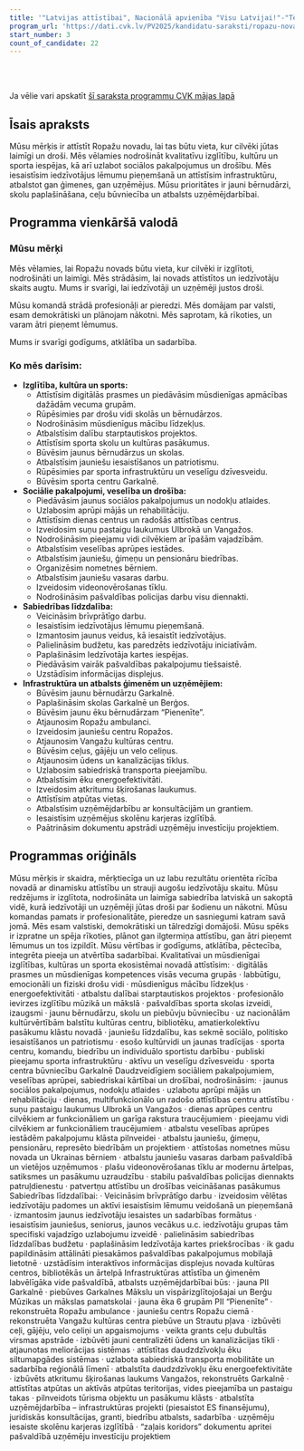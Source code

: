 ```yaml
---
title: '"Latvijas attīstībai", Nacionālā apvienība "Visu Latvijai!"-"Tēvzemei un Brīvībai/LNNK"'
program_url: 'https://dati.cvk.lv/PV2025/kandidatu-saraksti/ropazu-novads/latvijas-attistibai-nacionala-apvieniba-visu-latvijai-tevzemei-un-brivibailnnk'
start_number: 3
count_of_candidate: 22
---
```



<Badge text="Izglītības un sporta attīstība" variant="note" size="small" /> <Badge text="Sociālie pakalpojumi un drošība" variant="note" size="small" /> <Badge text="Sabiedrības līdzdalība" variant="note" size="small" /> <Badge text="Infrastruktūras attīstība" variant="note" size="small" /> <Badge text="Atbalsts uzņēmējdarbībai" variant="note" size="small" />

<br/><br/> 

<Card title='Šis ir mākslīga intelekta ģenerēts apraksts' icon='starlight'>
    Ja vēlie vari apskatīt <a href={frontmatter.program_url} target='_blank'>šī saraksta programmu CVK mājas lapā</a>
    </Card>

## Īsais apraksts

Mūsu mērķis ir attīstīt Ropažu novadu, lai tas būtu vieta, kur cilvēki jūtas laimīgi un droši. Mēs vēlamies nodrošināt kvalitatīvu izglītību, kultūru un sporta iespējas, kā arī uzlabot sociālos pakalpojumus un drošību. Mēs iesaistīsim iedzīvotājus lēmumu pieņemšanā un attīstīsim infrastruktūru, atbalstot gan ģimenes, gan uzņēmējus. Mūsu prioritātes ir jauni bērnudārzi, skolu paplašināšana, ceļu būvniecība un atbalsts uzņēmējdarbībai.

## Programma vienkāršā valodā

### Mūsu mērķi

Mēs vēlamies, lai Ropažu novads būtu vieta, kur cilvēki ir izglītoti, nodrošināti un laimīgi. Mēs strādāsim, lai novads attīstītos un iedzīvotāju skaits augtu. Mums ir svarīgi, lai iedzīvotāji un uzņēmēji justos droši.

Mūsu komandā strādā profesionāļi ar pieredzi. Mēs domājam par valsti, esam demokrātiski un plānojam nākotni. Mēs saprotam, kā rīkoties, un varam ātri pieņemt lēmumus.

Mums ir svarīgi godīgums, atklātība un sadarbība.

### Ko mēs darīsim:

*   **Izglītība, kultūra un sports:**
    *   Attīstīsim digitālās prasmes un piedāvāsim mūsdienīgas apmācības dažādām vecuma grupām.
    *   Rūpēsimies par drošu vidi skolās un bērnudārzos.
    *   Nodrošināsim mūsdienīgus mācību līdzekļus.
    *   Atbalstīsim dalību starptautiskos projektos.
    *   Attīstīsim sporta skolu un kultūras pasākumus.
    *   Būvēsim jaunus bērnudārzus un skolas.
    *   Atbalstīsim jauniešu iesaistīšanos un patriotismu.
    *   Rūpēsimies par sporta infrastruktūru un veselīgu dzīvesveidu.
    *   Būvēsim sporta centru Garkalnē.
*   **Sociālie pakalpojumi, veselība un drošība:**
    *   Piedāvāsim jaunus sociālos pakalpojumus un nodokļu atlaides.
    *   Uzlabosim aprūpi mājās un rehabilitāciju.
    *   Attīstīsim dienas centrus un radošās attīstības centrus.
    *   Izveidosim suņu pastaigu laukumus Ulbrokā un Vangažos.
    *   Nodrošināsim pieejamu vidi cilvēkiem ar īpašām vajadzībām.
    *   Atbalstīsim veselības aprūpes iestādes.
    *   Atbalstīsim jauniešu, ģimeņu un pensionāru biedrības.
    *   Organizēsim nometnes bērniem.
    *   Atbalstīsim jauniešu vasaras darbu.
    *   Izveidosim videonovērošanas tīklu.
    *   Nodrošināsim pašvaldības policijas darbu visu diennakti.
*   **Sabiedrības līdzdalība:**
    *   Veicināsim brīvprātīgo darbu.
    *   Iesaistīsim iedzīvotājus lēmumu pieņemšanā.
    *   Izmantosim jaunus veidus, kā iesaistīt iedzīvotājus.
    *   Palielināsim budžetu, kas paredzēts iedzīvotāju iniciatīvām.
    *   Paplašināsim Iedzīvotāja kartes iespējas.
    *   Piedāvāsim vairāk pašvaldības pakalpojumu tiešsaistē.
    *   Uzstādīsim informācijas displejus.
*   **Infrastruktūra un atbalsts ģimenēm un uzņēmējiem:**
    *   Būvēsim jaunu bērnudārzu Garkalnē.
    *   Paplašināsim skolas Garkalnē un Berģos.
    *   Būvēsim jaunu ēku bērnudārzam “Pienenīte”.
    *   Atjaunosim Ropažu ambulanci.
    *   Izveidosim jauniešu centru Ropažos.
    *   Atjaunosim Vangažu kultūras centru.
    *   Būvēsim ceļus, gājēju un velo celiņus.
    *   Atjaunosim ūdens un kanalizācijas tīklus.
    *   Uzlabosim sabiedriskā transporta pieejamību.
    *   Atbalstīsim ēku energoefektivitāti.
    *   Izveidosim atkritumu šķirošanas laukumus.
    *   Attīstīsim atpūtas vietas.
    *   Atbalstīsim uzņēmējdarbību ar konsultācijām un grantiem.
    *   Iesaistīsim uzņēmējus skolēnu karjeras izglītībā.
    *   Paātrināsim dokumentu apstrādi uzņēmēju investīciju projektiem.


## Programmas oriģināls

Mūsu mērķis ir skaidra, mērķtiecīga un uz labu rezultātu orientēta rīcība novadā ar dinamisku attīstību un strauji augošu iedzīvotāju skaitu. Mūsu redzējums ir izglītota, nodrošināta un laimīga sabiedrība latviskā un sakoptā vidē, kurā iedzīvotāji un uzņēmēji jūtas droši par šodienu un nākotni. Mūsu komandas pamats ir profesionalitāte, pieredze un sasniegumi katram savā jomā. Mēs esam valstiski, demokrātiski un tālredzīgi domājoši. Mūsu spēks ir izpratne un spēja rīkoties, plānot gan ilgtermiņa attīstību, gan ātri pieņemt lēmumus un tos izpildīt. Mūsu vērtības ir godīgums, atklātība, pēctecība, integrēta pieeja un atvērtība sadarbībai.
Kvalitatīvai un mūsdienīgai izglītības, kultūras un sporta ekosistēmai novadā attīstīsim:
· digitālās prasmes un mūsdienīgas kompetences visās vecuma grupās
· labbūtīgu, emocionāli un fiziski drošu vidi
· mūsdienīgus mācību līdzekļus
· energoefektivitāti
· atbalstu dalībai starptautiskos projektos
· profesionālo ievirzes izglītību mūzikā un mākslā
· pašvaldības sporta skolas izveidi, izaugsmi
· jaunu bērnudārzu, skolu un piebūvju būvniecību
· uz nacionālām kultūrvērtībām balstītu kultūras centru, bibliotēku, amatierkolektīvu pasākumu klāstu novadā
· jauniešu līdzdalību, kas sekmē sociālo, politisko iesaistīšanos un patriotismu
· esošo kultūrvidi un jaunas tradīcijas
· sporta centru, komandu, biedrību un individuālo sportistu darbību
· publiski pieejamu sporta infrastruktūru
· aktīvu un veselīgu dzīvesveidu
· sporta centra būvniecību Garkalnē
Daudzveidīgiem sociāliem pakalpojumiem, veselības aprūpei, sabiedriskai kārtībai un drošībai, nodrošināsim:
· jaunus sociālos pakalpojumus, nodokļu atlaides
· uzlabotu aprūpi mājās un rehabilitāciju
· dienas, multifunkcionālo un radošo attīstības centru attīstību
· suņu pastaigu laukumus Ulbrokā un Vangažos
· dienas aprūpes centru cilvēkiem ar funkcionāliem un garīga rakstura traucējumiem
· pieejamu vidi cilvēkiem ar funkcionāliem traucējumiem
· atbalstu veselības aprūpes iestādēm pakalpojumu klāsta pilnveidei
· atbalstu jauniešu, ģimeņu, pensionāru, represēto biedrībām un projektiem
· attīstošas nometnes mūsu novada un Ukrainas bērniem
· atbalstu jauniešu vasaras darbam pašvaldībā un vietējos uzņēmumos
· plašu videonovērošanas tīklu ar modernu ārtelpas, satiksmes un pasākumu uzraudzību
· stabilu pašvaldības policijas diennakts patruļdienestu
· patvertņu attīstību un drošības veicināšanas pasākumus
Sabiedrības līdzdalībai:
· Veicināsim brīvprātīgo darbu
· izveidosim vēlētas iedzīvotāju padomes un aktīvi iesaistīsim lēmumu veidošanā un pieņemšanā
· izmantosim jaunus iedzīvotāju iesaistes un sadarbības formātus
· iesaistīsim jauniešus, seniorus, jaunos vecākus u.c. iedzīvotāju grupas tām specifiski vajadzīgo uzlabojumu izveidē
· palielināsim sabiedrības līdzdalības budžetu
· paplašināsim Iedzīvotāja kartes priekšrocības
· ik gadu papildināsim attālināti piesakāmos pašvaldības pakalpojumus mobilajā lietotnē
· uzstādīsim interaktīvos informācijas displejus novada kultūras centros, bibliotēkās un ārtelpā
Infrastruktūras attīstība un ģimenēm labvēlīgāka vide pašvaldībā, atbalsts uzņēmējdarbībai būs:
· jauna PII Garkalnē
· piebūves Garkalnes Mākslu un vispārizglītojošajai un Berģu Mūzikas un mākslas pamatskolai
· jauna ēka 6 grupām PII “Pienenīte”
· rekonstruēta Ropažu ambulance
· jauniešu centrs Ropažu ciemā
· rekonstruēta Vangažu kultūras centra piebūve un Strautu pļava
· izbūvēti ceļi, gājēju, velo celiņi un apgaismojums
· veikta grants ceļu dubultās virsmas apstrāde
· izbūvēti jauni centralizēti ūdens un kanalizācijas tīkli
· atjaunotas meliorācijas sistēmas
· attīstītas daudzdzīvokļu ēku siltumapgādes sistēmas
· uzlabota sabiedriskā transporta mobilitāte un sadarbība reģionālā līmenī
· atbalstīta daudzdzīvokļu ēku energoefektivitāte
· izbūvēts atkritumu šķirošanas laukums Vangažos, rekonstruēts Garkalnē
· attīstītas atpūtas un aktīvās atpūtas teritorijas, vides pieejamība un pastaigu takas
· pilnveidots tūrisma objektu un pasākumu klāsts
· atbalstīta uzņēmējdarbība – infrastruktūras projekti (piesaistot ES finansējumu), juridiskās konsultācijas, granti, biedrību atbalsts, sadarbība
· uzņēmēju iesaiste skolēnu karjeras izglītībā
· “zaļais koridors” dokumentu apritei pašvaldībā uzņēmēju investīciju projektiem
